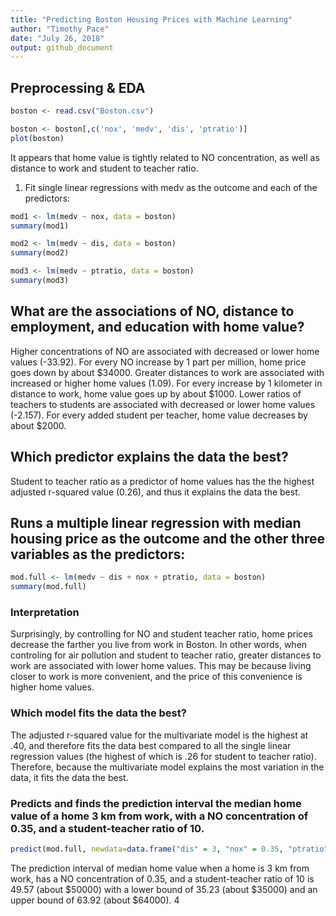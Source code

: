 ```yaml
---
title: "Predicting Boston Housing Prices with Machine Learning"
author: "Timothy Pace"
date: "July 26, 2018"
output: github_document
---
```


## Preprocessing & EDA

```r
boston <- read.csv("Boston.csv")

boston <- boston[,c('nox', 'medv', 'dis', 'ptratio')]
plot(boston)
```

It appears that home value is tightly related to NO concentration, as well as distance to work and student to teacher ratio.

1) Fit single linear regressions with medv as the outcome and each of the predictors:

```r
mod1 <- lm(medv ~ nox, data = boston)
summary(mod1)

mod2 <- lm(medv ~ dis, data = boston)
summary(mod2)

mod3 <- lm(medv ~ ptratio, data = boston)
summary(mod3)
```


## What are the associations of NO, distance to employment, and education with home value?

Higher concentrations of NO are associated with decreased or lower home values (-33.92). For every NO increase by 1 part per million, home price goes down by about $34000. Greater distances to work are associated with increased or higher home values (1.09). For every increase by 1 kilometer in distance to work, home value goes up by about $1000. Lower ratios of teachers to students are associated with decreased or lower home values (-2.157). For every added student per teacher, home value decreases by about $2000.

## Which predictor explains the data the best?
Student to teacher ratio as a predictor of home values has the the highest adjusted r-squared value (0.26), and thus it explains the data the best.

## Runs a multiple linear regression with median housing price as the outcome and the other three variables as the predictors:

```r
mod.full <- lm(medv ~ dis + nox + ptratio, data = boston)
summary(mod.full)
```
	
### Interpretation

Surprisingly, by controlling for NO and student teacher ratio, home prices decrease the farther you live from work in Boston. In other words, when controling for air pollution and student to teacher ratio, greater distances to work are associated with lower home values. This may be because living closer to work is more convenient, and the price of this convenience is higher home values.

### Which model fits the data the best?

The adjusted r-squared value for the multivariate model is the highest at .40, and therefore fits the data best compared to all the single linear regression values (the highest of which is .26 for student to teacher ratio). Therefore, because the multivariate model explains the most variation in the data, it fits the data the best.


### Predicts and finds the prediction interval the median home value of a home 3 km from work, with a NO concentration of 0.35, and a student-teacher ratio of 10.

```r
predict(mod.full, newdata=data.frame("dis" = 3, "nox" = 0.35, "ptratio" = 10), interval="prediction")
```

The prediction interval of median home value when a home is 3 km from work, has a NO concentration of 0.35, and a student-teacher ratio of 10 is 49.57 (about $50000) with a lower bound of 35.23 (about $35000) and an upper bound of 63.92 (about $64000). 4